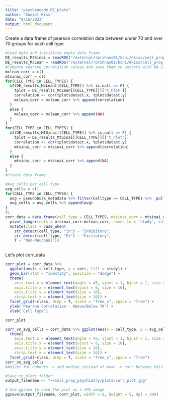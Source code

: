 ```yaml
---
title: "psychencode_DE_plots"
author: "Daniel Kiss"
date: "8/16/2023"
output: html_document
---
```


Create a data frame of pearson correlation data between under 70 and over 70 groups for each cell type
```r
#Load data and initialize empty data frame
DE_results_MtSinai = readRDS("/external/rprshnas01/kcni/dkiss/cell_prop_psychiatry/data/DE_results_MtSinai")
DE_results_McLean = readRDS("/external/rprshnas01/kcni/dkiss/cell_prop_psychiatry/data/DE_results_McLean")
#Compute pearson correlation values and save them to vectors with NA if the cell type was filtered out
mclean_corr = c()
mtsinai_corr = c()
for(CELL_TYPE in CELL_TYPES) {
  if(DE_results_McLean[[CELL_TYPE]] %>% is.null == F) {
    tplot = DE_results_McLean[[CELL_TYPE]][['t_Plot']]
    correlation <- cor(tplot$data$t.x, tplot$data$t.y)
    mclean_corr = mclean_corr %>% append(correlation)
  }
  else {
    mclean_corr = mclean_corr %>% append(NA)
  }
}
for(CELL_TYPE in CELL_TYPES) {
  if(DE_results_MtSinai[[CELL_TYPE]] %>% is.null == F) {
    tplot = DE_results_MtSinai[[CELL_TYPE]][['t_Plot']]
    correlation <- cor(tplot$data$t.x, tplot$data$t.y)
    mtsinai_corr = mtsinai_corr %>% append(correlation)
  }
  else {
    mtsinai_corr = mtsinai_corr %>% append(NA)
  }
}
#Create data frame

#Avg cells per cell type 
avg_cells = c()
for(CELL_TYPE in CELL_TYPES) {
  avg = pseudobulk_metadata %>% filter(Celltype == CELL_TYPE) %>%  pull(num_cells) %>% mean()
  avg_cells = avg_cells %>% append(avg)
}
#L
corr_data = data.frame(cell_type = CELL_TYPES, mtsinai_corr = mtsinai_corr, mclean_corr = mclean_corr, avg_cells = avg_cells)  %>%
  pivot_longer(cols = mtsinai_corr:mclean_corr, names_to = 'study', values_to = 'corr') %>%  
  mutate(class = case_when(
    str_detect(cell_type, "In") ~ "Inhibitory",
    str_detect(cell_type, "Ex") ~ "Excitatory",
    T ~ "Non-Neuronal"))
  

```

Let's plot corr_data
```r
corr_plot = corr_data %>%
  ggplot(aes(x = cell_type, y = corr, fill = study)) + 
  geom_bar(stat = "identity", position = "dodge") +
  theme(
    axis.text.x = element_text(angle = 45, vjust = 1, hjust = 1, size = 13), 
    axis.title.x = element_text(vjust = 6, size = 16),
    axis.title.y = element_text(size = 16),
    strip.text.x = element_text(size = 16)) + 
  facet_grid(~class, drop = T, scale = "free_x", space = "free") + 
  ylab('Pearson Correlation - Above/Below 70') + 
  xlab('Cell Type') 

corr_plot

corr_vs_avg_cells = corr_data %>% ggplot(aes(x = cell_type, y = avg_cells)) + geom_bar(stat = "identity", position = "dodge") +
  theme(
    axis.text.x = element_text(angle = 45, vjust = 1, hjust = 1, size = 13), 
    axis.title.x = element_text(vjust = 6, size = 16),
    axis.title.y = element_text(size = 16),
    strip.text.x = element_text(size = 16)) + 
  facet_grid(~class, drop = T, scale = "free_x", space = "free")
corr_vs_avg_cells
#Adjust for cohorts -> add median instead of mean -> corr between this and pearson from previous graph

#Save to plots folder
output_filename <- "~/cell_prop_psychiatry/plots/corr_plot.jpg"

# Use ggsave to save the plot as a JPG image
ggsave(output_filename, corr_plot, width = 8, height = 5, dpi = 300)
```














